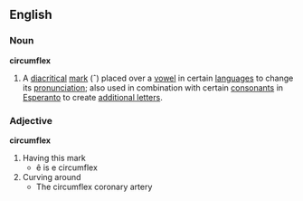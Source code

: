 ==English==
===Noun===
'''circumflex'''
# A [[diacritical]] [[mark]] (ˆ) placed over a [[vowel]] in certain [[language]]s to change its [[pronunciation]]; also used in combination with certain [[consonant|consonants]] in [[Esperanto]] to create [[w:Esperanto_orthography|additional letters]].

===Adjective===
'''circumflex'''
# Having this mark
#* ê is e circumflex
# Curving around
#* The circumflex coronary artery